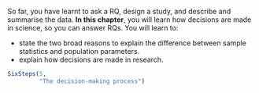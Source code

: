 ::: {.objectivesBox .objectives data-latex="{iconmonstr-target-4-240.png}"}
So far, you have learnt to ask a RQ, design a study, and describe and summarise the data.
**In this chapter**, you will learn how decisions are made in science, so you can answer RQs.
You will learn to:

* state the two broad reasons to explain the difference between sample statistics and population parameters.
* explain how decisions are made in research.
:::


```r
SixSteps(5, 
         "The decision-making process")
```